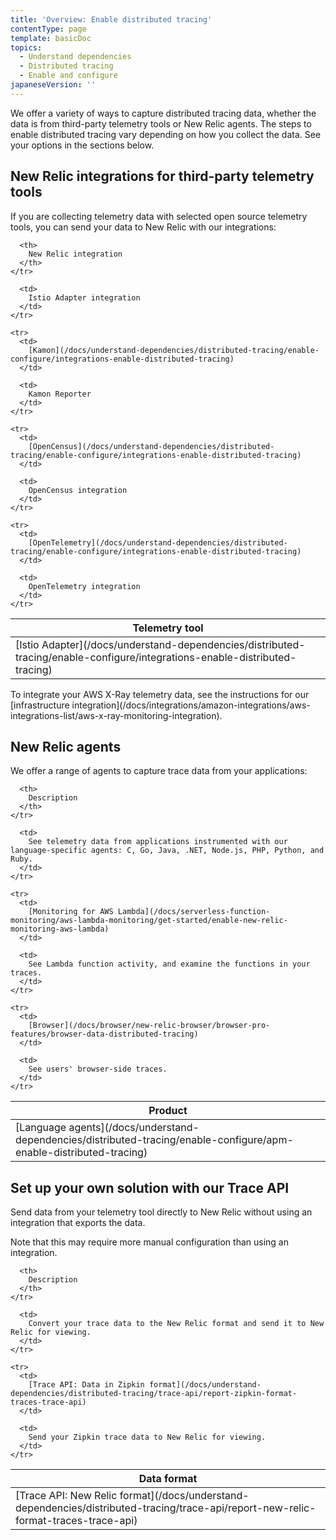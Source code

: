 ```yaml
---
title: 'Overview: Enable distributed tracing'
contentType: page
template: basicDoc
topics:
  - Understand dependencies
  - Distributed tracing
  - Enable and configure
japaneseVersion: ''
---
```


We offer a variety of ways to capture distributed tracing data, whether the data is from third-party telemetry tools or New Relic agents. The steps to enable distributed tracing vary depending on how you collect the data. See your options in the sections below.

## New Relic integrations for third-party telemetry tools

If you are collecting telemetry data with selected open source telemetry tools, you can send your data to New Relic with our integrations:

<Table>
  <thead>
    <tr>
      <th>
        Telemetry tool
      </th>

      <th>
        New Relic integration
      </th>
    </tr>
  </thead>

  <tbody>
    <tr>
      <td>
        [Istio Adapter](/docs/understand-dependencies/distributed-tracing/enable-configure/integrations-enable-distributed-tracing)
      </td>

      <td>
        Istio Adapter integration
      </td>
    </tr>

    <tr>
      <td>
        [Kamon](/docs/understand-dependencies/distributed-tracing/enable-configure/integrations-enable-distributed-tracing)
      </td>

      <td>
        Kamon Reporter
      </td>
    </tr>

    <tr>
      <td>
        [OpenCensus](/docs/understand-dependencies/distributed-tracing/enable-configure/integrations-enable-distributed-tracing)
      </td>

      <td>
        OpenCensus integration
      </td>
    </tr>

    <tr>
      <td>
        [OpenTelemetry](/docs/understand-dependencies/distributed-tracing/enable-configure/integrations-enable-distributed-tracing)
      </td>

      <td>
        OpenTelemetry integration
      </td>
    </tr>
  </tbody>
</Table>

<Callout variant="tip">
  To integrate your AWS X-Ray telemetry data, see the instructions for our [infrastructure integration](/docs/integrations/amazon-integrations/aws-integrations-list/aws-x-ray-monitoring-integration).
</Callout>

## New Relic agents

We offer a range of agents to capture trace data from your applications:

<Table>
  <thead>
    <tr>
      <th style={{ width: "250px" }}>
        Product
      </th>

      <th>
        Description
      </th>
    </tr>
  </thead>

  <tbody>
    <tr>
      <td>
        [Language agents](/docs/understand-dependencies/distributed-tracing/enable-configure/apm-enable-distributed-tracing)
      </td>

      <td>
        See telemetry data from applications instrumented with our language-specific agents: C, Go, Java, .NET, Node.js, PHP, Python, and Ruby.
      </td>
    </tr>

    <tr>
      <td>
        [Monitoring for AWS Lambda](/docs/serverless-function-monitoring/aws-lambda-monitoring/get-started/enable-new-relic-monitoring-aws-lambda)
      </td>

      <td>
        See Lambda function activity, and examine the functions in your traces.
      </td>
    </tr>

    <tr>
      <td>
        [Browser](/docs/browser/new-relic-browser/browser-pro-features/browser-data-distributed-tracing)
      </td>

      <td>
        See users' browser-side traces.
      </td>
    </tr>
  </tbody>
</Table>

## Set up your own solution with our Trace API

Send data from your telemetry tool directly to New Relic without using an integration that exports the data.

<Callout variant="tip">
  Note that this may require more manual configuration than using an integration.
</Callout>

<Table>
  <thead>
    <tr>
      <th>
        Data format
      </th>

      <th>
        Description
      </th>
    </tr>
  </thead>

  <tbody>
    <tr>
      <td>
        [Trace API: New Relic format](/docs/understand-dependencies/distributed-tracing/trace-api/report-new-relic-format-traces-trace-api)
      </td>

      <td>
        Convert your trace data to the New Relic format and send it to New Relic for viewing.
      </td>
    </tr>

    <tr>
      <td>
        [Trace API: Data in Zipkin format](/docs/understand-dependencies/distributed-tracing/trace-api/report-zipkin-format-traces-trace-api)
      </td>

      <td>
        Send your Zipkin trace data to New Relic for viewing.
      </td>
    </tr>
  </tbody>
</Table>
